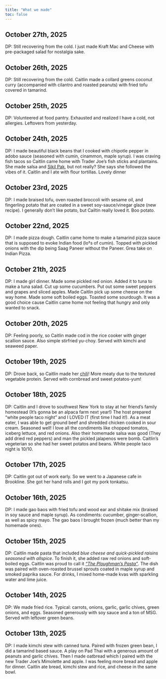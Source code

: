 ```yaml
---
title: "What we made" 
toc: false
---
```

## October 27th, 2025
DP: Still recovering from the cold. I just made Kraft Mac and Cheese with pre-packaged salad for nostalgia sake.

## October 26th, 2025
DP: Still recovering from the cold. Caitlin made a collard greens coconut curry (accompanied with cilantro and roasted peanuts) with fried tofu covered in tamarind. 

## October 25th, 2025
DP: Volunteered at food pantry. Exhausted and realized I have a cold, not allergies. Leftovers from yesterday.

## October 24th, 2025
DP: I made beautiful black beans that I cooked with chipotle pepper in adobo sauce (seasoned with cumin, cinammon, maple syrup). I was craving fish tacos so Caitlin came home with Trader Joe's fish sticks and plantains. She made salsa and [Sikil Pak](https://www.thesophisticatedcaveman.com/sikil-pak-mayan-inspired-pepita-dip/), but not really? She says she followed the vibes of it. Caitlin and I ate with flour tortillas. Lovely dinner 

## October 23rd, 2025
DP: I made braised tofu, oven roasted broccoli with sesame oil, and fingerling potato that are coated in a sweet soy-sauce/vinegar glaze (new recipe). I generally don't like potato, but Cailtin really loved it. Boo potato.

## October 22nd, 2025
DP: I made pizza dough. Caitlin came home to make a tamarind pizza sauce that is supposed to evoke Indian food (lo†s of cumin). Topped with pickled onions with the dip being Saag Paneer without the Paneer. Grea take on Indian Pizza.

## October 21th, 2025
DP: I made girl dinner. Made some pickled red onion. Added it to tuna to make a tuna salad. Cut up some cucumbers. Put out some sweet peppers and grapes and sliced apples. Made Caitlin pick up some cheese on the way home. Made some soft boiled eggs. Toasted some sourdough. It was a good choice cause Caitlin came home not feeling that hungry and only wanted to snack. 

## October 20th, 2025
DP: Feeling poorly, so Caitlin made cod in the rice cooker with ginger scallion sauce. Also simple stirfried yu-choy. Served with kimchi and seaweed paper.

## October 19th, 2025
DP: Drove back, so Caitlin made her [chili](/posts/chili.qmd)! More meaty due to the textured vegetable protein. Served with cornbread and sweet potatos-yum!

## October 18th, 2025
DP: Caitlin and I drove to southwest New York to stay at her friend's family homestead (It's gonna be an alpaca farm next year!) The host prepared "white people taco night" and I LOVED IT (first time I had it!). As a meat eater, I was able to get ground beef and shredded chicken cooked in sour cream. Seasoned well! I love all the condiments like chopped tomatos, iceberg lettuce, and red onions. Also their homemade salsa was good (They add dried red peppers) and man the pickled jalapenos were bomb. Caitlin's vegeterian so she had her sweet potatos and beans. White people taco night is 10/10.

## October 17th, 2025
DP: Caitlin got out of work early. So we went to a Japanese cafe in Brookline. She got her hand rolls and I got my pork tonkatsu. 

## October 16th, 2025
DP: I made gao baos with fried tofu and wood ear and shitake mix (braised in soy sauce and maple syrup). As condiments: cucumber, ginger-scallion, as well as spicy mayo. The gao baos I brought frozen (much better than my homemade ones). 

## October 15th, 2025
DP: Caitlin made pasta that included *blue cheese and quick-pickled raisins seasoned with allspice*. To finish it, she added raw red onions and soft-boiled eggs. Caitlin was proud to call it [*"The Ploughman's Pasta"*](/posts/pasta_bc_raisin.qmd). The dish was paired with oven-roasted brussel sprouts coated in maple syrup and smoked paprika sauce. For drinks, I mixed home-made kvas with sparkling water and lime juice. 

## October 14th, 2025
DP: We made fried rice. Typical: carrots, onions, garlic, garlic chives, green onions, and eggs. Seasoned generously with soy sauce and a ton of MSG. Served with leftover green beans.

## October 13th, 2025
DP: I made kimchi stew with canned tuna. Paired with frozen green bean, I did a tamarind based sauce. A play on Pad Thai with a generous amount of peanuts and garlic chives. Then I made oatbread which I paired with the new Trader Joe's Mimolette and apple. I was feeling more bread and apple for dinner. Caitlin ate bread, kimchi stew and rice, and cheese in the same bowl.
